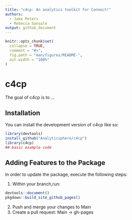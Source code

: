 ```yaml
---
title: "c4cp: An analytics toolkit for Connect!"
authors:
  - Jake Peters
  - Rebecca Sansale
output: github_document
---
```


<!-- README.md is generated from README.Rmd. Please edit that file -->

```r
knitr::opts_chunk$set(
  collapse = TRUE,
  comment = "#>",
  fig.path = "man/figures/README-",
  out.width = "100%"
)

```

# c4cp

<!-- badges: start -->
<!-- badges: end -->

The goal of c4cp is to ...

## Installation

You can install the development version of c4cp like so:

``` r
library(devtools)
install_github("Analyticsphere/c4cp")
library(c4cp)
## basic example code
```


## Adding Features to the Package

In order to update the package, execute the following steps:

  1. Within your branch,run:
``` r
devtools::document()
pkgdown::build_site_github_pages()
```
  2. Push and merge your changes to Main
  3. Create a pull request: Main -> gh-pages 
  

